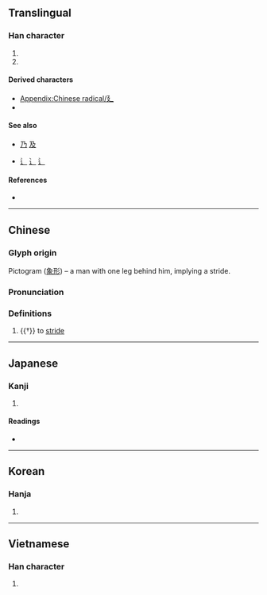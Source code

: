 {{also|ㄋ|乃|及|辶}}
{{character info}}
{{character info|⼵}}
==Translingual==
{{stroke order|type=animate}}

===Han character===
{{Han char|rn=54|rad=廴|as=00|sn=2|four=|canj=NNK|ids=⿻㇋乀}}

# {{mul-kangxi radical-def}}
# {{mul-shuowen radical-def|35}}

====Derived characters====
* [[Appendix:Chinese radical/廴]]
* {{l|mul|[[𣅄]], [[𧈰]], [[𧥡]], [[𧩙]]([[䜥]]), [[𨧞]]}}

====See also====
* {{l|mul|ㄋ}} [[乃]] [[及]] <!-- Graphically similar -->
* {{l|mul|辵}} [[辶]] [[⻌]] [[⻍]] <!-- Similar meaning (walk) and shape -->

====References====
* {{Han ref|kx=0352.280|dkj=09566|dj=0666.150|hdz=10403.070|uh=5EF4|ud=24308}}

----

==Chinese==
{{zh-forms}}

===Glyph origin===
{{Han etym}}
Pictogram ([[象形#Chinese|象形]]) – a man with one leg behind him, implying a stride.

===Pronunciation===
{{zh-pron
|m=yǐn
|c=jan2
|h=pfs=yín
|mn=in
|w=
|mc=y
|oc=y
|ma=|ma2=
|cat=v
}}

===Definitions===
{{zh-hanzi}}

# {{†}} to [[stride]]

----

==Japanese==

===Kanji===
{{ja-kanji|grade=|rs=廴00}}

# {{rfdef|ja|sort=廴00}}

====Readings====
* {{ja-readings|on=[[いん]] (in)|kun=[[のばす]] (nobasu)}}

----

==Korean==

===Hanja===
{{ko-hanja|[[길다|길게]] [[걷다|걸을]]|인}}

# {{rfdef|ko|sort=廴00}}

----

==Vietnamese==

===Han character===
{{vi-readings|reading=dẫn|rs=廴00}}

# {{rfdef|vi|sort=廴00}}

[[Category:CJKV radicals| ]]